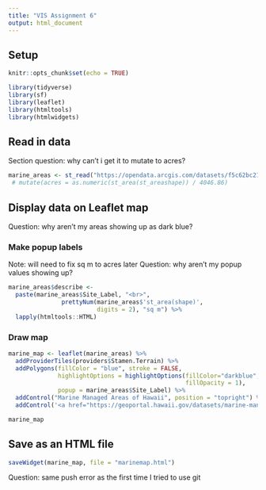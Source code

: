 ```yaml
---
title: "VIS Assignment 6"
output: html_document
---
```


## Setup
```r
knitr::opts_chunk$set(echo = TRUE)
```

```r
library(tidyverse)
library(sf)
library(leaflet)
library(htmltools)
library(htmlwidgets)
```

## Read in data
Section question: why can't i get it to mutate to acres?
```r
marine_areas <- st_read("https://opendata.arcgis.com/datasets/f5c62bc211c448058cd4bfbc4141a9de_39.kml") 
 # mutate(acres = as.numeric(st_area(st_areashape)) / 4046.86)
```

## Display data on Leaflet map
Question: why aren't my areas showing up as dark blue?

### Make popup labels
Note: will need to fix sq m to acres later
Question: why aren't my popup values showing up?
```r
marine_areas$describe <- 
  paste(marine_areas$Site_Label, "<br>", 
               prettyNum(marine_areas$'st_area(shape)', 
                         digits = 2), "sq m") %>% 
  lapply(htmltools::HTML)
```

### Draw map
```r
marine_map <- leaflet(marine_areas) %>%
  addProviderTiles(providers$Stamen.Terrain) %>%
  addPolygons(fillColor = "blue", stroke = FALSE,
              highlightOptions = highlightOptions(fillColor="darkblue",
                                                  fillOpacity = 1),
              popup = marine_areas$Site_Label) %>%
  addControl("Marine Managed Areas of Hawaii", position = "topright") %>%
  addControl('<a href="https://geoportal.hawaii.gov/datasets/marine-managed-areas-dar">Data source</a>', position = "bottomleft")

marine_map
```

## Save as an HTML file
```r
saveWidget(marine_map, file = "marinemap.html")
```

Question: same push error as the first time I tried to use git

